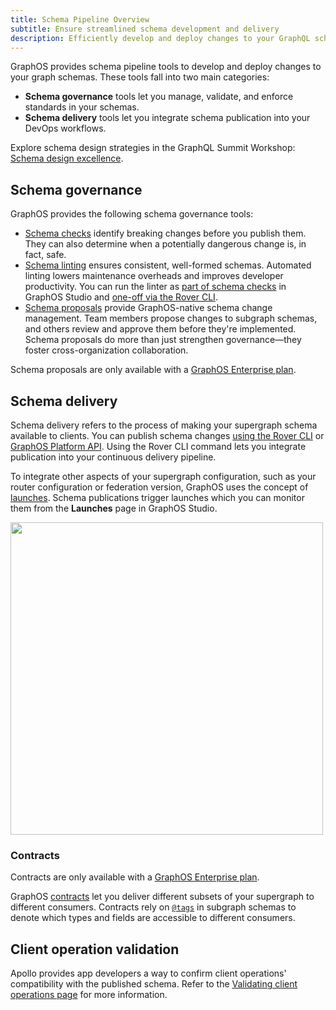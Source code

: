 ```yaml
---
title: Schema Pipeline Overview
subtitle: Ensure streamlined schema development and delivery
description: Efficiently develop and deploy changes to your GraphQL schema with the Apollo GraphOS suite of schema governance and delivery tools.
---
```


GraphOS provides schema pipeline tools to develop and deploy changes to your graph schemas. These tools fall into two main categories:

- **Schema governance** tools let you manage, validate, and enforce standards in your schemas.
- **Schema delivery** tools let you integrate schema publication into your DevOps workflows.

<SummitCallout topic="schema design">

Explore schema design strategies in the GraphQL Summit Workshop: [Schema design excellence](https://reg.summit.graphql.com/flow/apollo/summit24/AttendeePortal/page/catalog/session/1712947470535001L9a9).

</SummitCallout>

## Schema governance

GraphOS provides the following schema governance tools:

- [Schema checks](./schema-checks) identify breaking changes before you publish them. They can also determine when a potentially dangerous change is, in fact, safe.
- [Schema linting](./schema-linter) ensures consistent, well-formed schemas. Automated linting lowers maintenance overheads and improves developer productivity. You can run the linter as [part of schema checks](./schema-linter#linting-via-schema-checks) in GraphOS Studio and [one-off via the Rover CLI](./schema-linter#one-off-linting).
- [Schema proposals](./schema-proposals) provide GraphOS-native schema change management. Team members propose changes to subgraph schemas, and others review and approve them before they're implemented. Schema proposals do more than just strengthen governance&mdash;they foster cross-organization collaboration.

<EnterpriseFeature>

Schema proposals are only available with a [GraphOS Enterprise plan](https://www.apollographql.com/pricing#collaboration).

</EnterpriseFeature>

## Schema delivery

Schema delivery refers to the process of making your supergraph schema available to clients. You can publish schema changes [using the Rover CLI](./publishing-schemas) or [GraphOS Platform API](/graphos/platform-api). Using the Rover CLI command lets you integrate publication into your continuous delivery pipeline.

To integrate other aspects of your supergraph configuration, such as your router configuration or federation version, GraphOS uses the concept of [launches](./launches). Schema publications trigger launches which you can monitor them from the **Launches** page in GraphOS Studio.

<img className="screenshot" src="../img/launches-page.jpg" width="500" />

### Contracts

<EnterpriseFeature>

Contracts are only available with a [GraphOS Enterprise plan](https://www.apollographql.com/pricing#collaboration).

</EnterpriseFeature>

GraphOS [contracts](./contracts) let you deliver different subsets of your supergraph to different consumers. Contracts rely on [`@tags`](./contract-setup#1-add-tags-to-subgraph-schemas) in subgraph schemas to denote which types and fields are accessible to different consumers.

## Client operation validation

Apollo provides app developers a way to confirm client operations' compatibility with the published schema. Refer to the [Validating client operations page](/rover/validating-client-operations) for more information.
